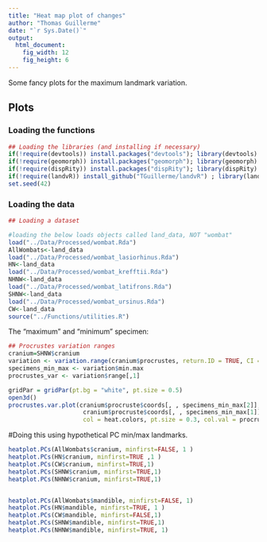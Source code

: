 ```yaml
---
title: "Heat map plot of changes"
author: "Thomas Guillerme"
date: "`r Sys.Date()`"
output:
  html_document:
    fig_width: 12
    fig_height: 6
---
```


Some fancy plots for the maximum landmark variation.

## Plots 

### Loading the functions

```r
## Loading the libraries (and installing if necessary)
if(!require(devtools)) install.packages("devtools"); library(devtools)
if(!require(geomorph)) install.packages("geomorph"); library(geomorph)
if(!require(dispRity)) install.packages("dispRity"); library(dispRity)
if(!require(landvR)) install_github("TGuillerme/landvR") ; library(landvR)
set.seed(42)
```


### Loading the data

```r
## Loading a dataset

#loading the below loads objects called land_data, NOT "wombat"
load("../Data/Processed/wombat.Rda")
AllWombats<-land_data
load("../Data/Processed/wombat_lasiorhinus.Rda")
HN<-land_data
load("../Data/Processed/wombat_krefftii.Rda")
NHNW<-land_data
load("../Data/Processed/wombat_latifrons.Rda")
SHNW<-land_data
load("../Data/Processed/wombat_ursinus.Rda")
CW<-land_data
source("../Functions/utilities.R")

```

The "maximum" and "minimum" specimen:

```r
## Procrustes variation ranges
cranium=SHNW$cranium
variation <- variation.range(cranium$procrustes, return.ID = TRUE, CI = 0.5)
specimens_min_max <- variation$min.max
procrustes_var <- variation$range[,1]
```

```r
gridPar = gridPar(pt.bg = "white", pt.size = 0.5)
open3d()
procrustes.var.plot(cranium$procruste$coords[, , specimens_min_max[2]],
                     cranium$procruste$coords[, , specimens_min_max[1]],
                     col = heat.colors, pt.size = 0.3, col.val = procrustes_var)
```


#Doing this using hypothetical PC min/max landmarks. 

```r


heatplot.PCs(AllWombats$cranium, minfirst=FALSE, 1 )
heatplot.PCs(HN$cranium, minfirst=TRUE ,1 )
heatplot.PCs(CW$cranium, minfirst=TRUE,1)
heatplot.PCs(SHNW$cranium, minfirst=TRUE,1)
heatplot.PCs(NHNW$cranium, minfirst=TRUE,1)


heatplot.PCs(AllWombats$mandible, minfirst=FALSE, 1)
heatplot.PCs(HN$mandible, minfirst=TRUE, 1 )
heatplot.PCs(CW$mandible, minfirst=FALSE,1)
heatplot.PCs(SHNW$mandible, minfirst=TRUE,1)
heatplot.PCs(NHNW$mandible, minfirst=TRUE, 1)



```

